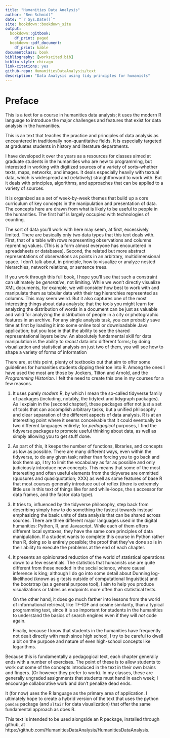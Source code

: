 ```yaml
--- 
title: "Humanities Data Analysis"
author: "Ben Schmidt"
date: "`r Sys.Date()`"
site: bookdown::bookdown_site
output: 
  bookdown::gitbook:
    df_print: paged
  bookdown::pdf_document:
    df_print: kable
documentclass: book
bibliography: [workscited.bib]
biblio-style: chicago
link-citations: yes
github-repo: HumanitiesDataAnalysis/text
description: "Data Analysis using tidy principles for humanists"
---
```



# Preface

This is a text for a course in humanities data analysis; it uses the modern R language
to introduce the major challenges and features that exist for data analysis in the humanities.

This is an text that teaches the practice and principles of data analysis as
encountered in traditionally non-quantitative fields. It is especially targeted
at graduates students in history and literature departments.

I have developed it over the years as a resources for classes aimed at
graduate students in the humanities who are new to programming, but
interested in working with digitized sources of a variety of
sorts--whether texts, maps, networks, and images. It deals especially
heavily with textual data, which is widespread and (relatively)
straightforward to work with. But it deals with principles,
algorithms, and approaches that can be applied to a variety of
sources.

It is organized as a set of week-by-week themes that build up a core
curriculum of key concepts in the manipulation and presentation of
data. The concepts here are drawn from what is likely to be useful to
people in the humanities. The first half is largely occupied with
technologies of counting.

The sort of data you'll work with here may seem, at first, excessively
limited. There are basically only two data types that this text deals
with.  First, that of a table with rows representing observations and
columns reprenting values. (This is a form almost everyone has
encountered in spreadsheets or databases). Second, the related but
more abstract representations of observations as points in an
arbitrary, multidimensional space. I don't talk about, in principle,
how to visualize or analyze nested hierarchies, network relations, or
sentence trees.

If you work through this full book, I hope you'll see that such a
constraint can ultimately be *generative*, not limiting. While we
won't directly visualize XML documents, for example, we will consider
how best to work with and manipulate them as tabular data with their
tag hierarchies represented as columns. This may seem weird. But it
also captures one of the most interesting things about data analysis;
that the tools you might learn for analyzing the distribution of words
in a document can be just as valuable and valid for analyzing the
distribution of people in a city or photographic features in an
archive. For any single analysis task, you can probably save time at
first by loading it into some online tool or downloadable Java
application; but you lose in that the ability to see the shared
representational layers below. An absolutely fundamental skill for
data manipulation is the ability to *recast* data into different
forms; by doing visualization and statistical analysis on just two of
them, you will see how to shape a variety of forms of information

There are, at this point, plenty of textbooks out that aim to offer some
guidelines for humanities students dipping their toe into R. Among the
ones I have used the most are those by Jockers, Tilton and Arnold, and
the *Programming Historian*. I felt
the need to create this one in my courses for a few reasons.

1. It uses purely *modern* R, by which I mean the so-called tidyverse
   family of packages (including, notably, the tidytext and tidygraph
   packages). As I explain in the [second chapter], these packages
   offer not just a set of tools that can accomplish arbitrary tasks,
   but a unified philosophy and clear separation of the different
   aspects of data analysis. R is at an interesting point where it
   seems conceivable that it could eventually be two different
   languages entirely; for *pedagogical* purposes, I find the
   tidyverse packages to promote useful thinking about data, as well
   as simply allowing you to get stuff done.
2. As part of this, it keeps the number of functions, libraries, and
   concepts as low as possible. There are many different ways, even
   within the tidyverse, to do any given task; rather than forcing you
   to go back and look them up, I try to limit the vocabulary as far
   as possible and only judiciously introduce new concepts. This means
   that some of the most interesting and often useful elements from
   the tidyverse are ommitted (quosures and quasiquotation; XXX) as
   well as some features of base R that most courses generally
   introduce out of reflex (there is extremely little use in this text
   of things like for and while-loops, the `$` accessor for data
   frames, and the factor data type).
3. It tries to, influenced by the tidyverse philosophy, step back from
   describing simply how to do something the fastest towards instead
   emphasizing the basic units of data analysis that can be shared
   across sources. There are three different major languages used in
   the digital humanities: Python, R, and Javascript. While each of
   them offers different local syntaxes, they have the same core
   principles of data manipulation. If a student wants to complete
   this course in Python rather than R, doing so is entirely possible;
   the proof that they've done so is in their ability to execute the
   problems at the end of each chapter.
4. It presents an opinionated reduction of the world of statistical
   operations down to a few essentials. The statistics that humanists
   use are quite different from those needed in the social science,
   where causal inference is king; although I do go into some detail
   about Dunning log-likelihood (known as g-tests outside of
   computational linguistics) and the bootstrap (as a general purpose
   tool), I aim to help you produce visualizations or tables as
   endpoints more often than statistical tests.

   On the other hand, it does go much farther into lessons from the
   world of informational retrieval, like TF-IDF and cosine
   similarity, than a typical programming text, since it is so
   important for students in the humanities to understand the basics
   of search engines even if they will *not* code again.

   Finally, because I know that students in the humanities have
   frequently not dealt directly with math since high school, I try to
   be careful to dwell a bit on the purpose and nature of even
   high-school concepts like logarithms.


Because this is fundamentally a pedagogical text, each chapter
generally ends with a number of exercises.  The point of these is to
allow students to work out some of the concepts introduced in the text
in their own brains and fingers. (Or however they prefer to work). In
my classes, these are generally ungraded assignments that students
must hand in each week; I encourage collaborative work and don't
penalize dead ends.

It (for now) uses the R language as the primary area of application.
I ultimately hope to create a hybrid version of the text that uses the python
`pandas` package (and `altair` for data visualization) that offer the
same fundamental approach as does R.


This text is intended to be used alongside an R package, installed through github,
at https://github.com/HumanitiesDataAnalysis/HumanitiesDataAnalysis. 
